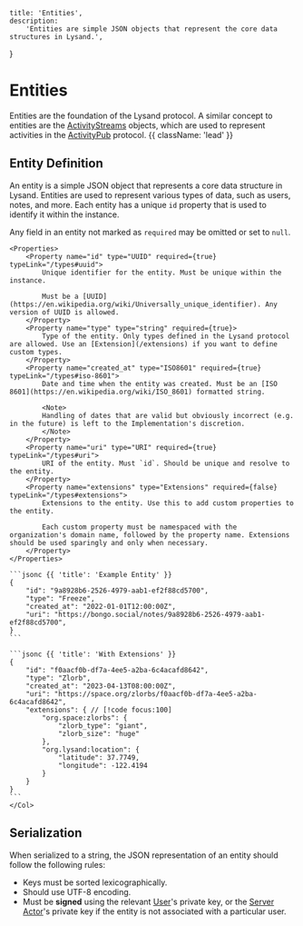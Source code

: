     title: 'Entities',
    description:
        'Entities are simple JSON objects that represent the core data structures in Lysand.',
}

# Entities

Entities are the foundation of the Lysand protocol. A similar concept to entities are the [ActivityStreams](https://www.w3.org/TR/activitystreams-core/) objects, which are used to represent activities in the [ActivityPub](https://www.w3.org/TR/activitypub/) protocol. {{ className: 'lead' }}

## Entity Definition

An entity is a simple JSON object that represents a core data structure in Lysand. Entities are used to represent various types of data, such as users, notes, and more. Each entity has a unique `id` property that is used to identify it within the instance.

Any field in an entity not marked as `required` may be omitted or set to `null`.

<Row>
  <Col>

    <Properties>
        <Property name="id" type="UUID" required={true} typeLink="/types#uuid">
            Unique identifier for the entity. Must be unique within the instance.

            Must be a [UUID](https://en.wikipedia.org/wiki/Universally_unique_identifier). Any version of UUID is allowed.
        </Property>
        <Property name="type" type="string" required={true}>
            Type of the entity. Only types defined in the Lysand protocol are allowed. Use an [Extension](/extensions) if you want to define custom types.
        </Property>
        <Property name="created_at" type="ISO8601" required={true} typeLink="/types#iso-8601">
            Date and time when the entity was created. Must be an [ISO 8601](https://en.wikipedia.org/wiki/ISO_8601) formatted string.

            <Note>
            Handling of dates that are valid but obviously incorrect (e.g. in the future) is left to the Implementation's discretion.
            </Note>
        </Property>
        <Property name="uri" type="URI" required={true} typeLink="/types#uri">
            URI of the entity. Must `id`. Should be unique and resolve to the entity.
        </Property>
        <Property name="extensions" type="Extensions" required={false} typeLink="/types#extensions">
            Extensions to the entity. Use this to add custom properties to the entity.

            Each custom property must be namespaced with the organization's domain name, followed by the property name. Extensions should be used sparingly and only when necessary.
        </Property>
    </Properties>
  </Col>
  <Col sticky>

    ```jsonc {{ 'title': 'Example Entity' }}
    {
        "id": "9a8928b6-2526-4979-aab1-ef2f88cd5700",
        "type": "Freeze",
        "created_at": "2022-01-01T12:00:00Z",
        "uri": "https://bongo.social/notes/9a8928b6-2526-4979-aab1-ef2f88cd5700",
    }
    ```

    ```jsonc {{ 'title': 'With Extensions' }}
    {
        "id": "f0aacf0b-df7a-4ee5-a2ba-6c4acafd8642",
        "type": "Zlorb",
        "created_at": "2023-04-13T08:00:00Z",
        "uri": "https://space.org/zlorbs/f0aacf0b-df7a-4ee5-a2ba-6c4acafd8642",
        "extensions": { // [!code focus:100]
            "org.space:zlorbs": {
                "zlorb_type": "giant",
                "zlorb_size": "huge"
            },
            "org.lysand:location": {
                "latitude": 37.7749,
                "longitude": -122.4194
            }
        }
    }
    ```
    </Col>
</Row>

## Serialization

When serialized to a string, the JSON representation of an entity should follow the following rules:
- Keys must be sorted lexicographically.
- Should use UTF-8 encoding.
- Must be **signed** using the relevant [User](/entities/users)'s private key, or the [Server Actor](/entities/server-actor)'s private key if the entity is not associated with a particular user.